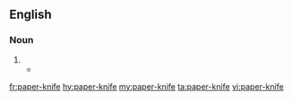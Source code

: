 ==English==

===Noun===
{{en-noun|head=[[paper]]-[[knife]]|paper-knives}}

# {{alternative form of|paperknife|lang=en}}
#* {{quote-book|year=1891|author=[[w:Oscar Wilde|Oscar Wilde]]|title=The Picture of Dorian Gray|passage=The same nervous staccato laugh broke from her thin lips, and her fingers began to play with a long tortoise-shell '''paper-knife'''.}}

[[fr:paper-knife]]
[[hy:paper-knife]]
[[my:paper-knife]]
[[ta:paper-knife]]
[[vi:paper-knife]]